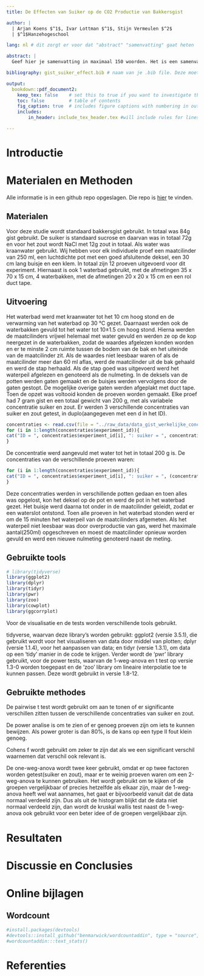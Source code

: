 ```yaml
---
title: De Effecten van Suiker op de CO2 Productie van Bakkersgist

author: |
  | Arjan Koens $^1$, Ivar Lottman $^1$, Stijn Vermeulen $^2$
  | $^1$Hanzehogeschool

lang: nl # dit zorgt er voor dat "abstract" "samenvatting" gaat heten

abstract: |
  Geef hier je samenvatting in maximaal 150 woorden. Het is een samenvatting van het hele artikel; niet alleen de resultaten! Begin met het belang van dit onderzoek, dan hoe het onderzoek is aangepakt en de belangrijkste resultaten en eindig met de implicaties ervan voor de wetenschap/de maatschappij. Neem nooit figuren of tabellen op in de samenvatting.

bibliography: gist_suiker_effect.bib # naam van je .bib file. Deze moet hetzelfde zijn als je Rmd bestandsnaam

output:
  bookdown::pdf_document2:
    keep_tex: false    # set this to true if you want to investigate the generated tex
    toc: false         # table of contents
    fig_caption: true  # includes figure captions with numbering in output
    includes:  
        in_header: include_tex_header.tex #will include rules for linespacing and figure floating

---
```


# Introductie


# Materialen en Methoden

Alle informatie is in een github repo opgeslagen. Die repo is [hier](https://github.com/Akoens/ProjectWetenschappelijkeCyclus) te vinden.

## Materialen

Voor deze studie wordt standaard bakkersgist gebruikt. In totaal was 84g gist gebruikt. De suiker is standaard sucrose en daarvan was in totaal 72g en voor het zout wordt NaCl met 12g zout in totaal. Als water was kraanwater gebruikt.
Wij hebben voor elk individuele proef een maatcilinder van 250 ml, een luchtdichte pot met een goed afsluitende deksel, een 30 cm lang buisje en een klem. In totaal zijn 12 proeven uitgevoerd voor dit experiment. Hiernaast is ook 1 waterbad gebruikt, met de afmetingen 35 x 70 x 15 cm, 4 waterbakken, met de afmetingen 20 x 20 x 15 cm en een rol duct tape.

## Uitvoering

Het waterbad werd met kraanwater tot het 10 cm hoog stond en de verwarming van het waterbad op 30 °C gezet. Daarnaast werden ook de waterbakken gevuld tot het water tot 10±1.5 cm hoog stond. Hierna werden de maatcilinders vrijwel helemaal met water gevuld en werden ze op de kop neergezet in de waterbakken, zodat de waardes afgelezen konden worden en er te minste 2 cm ruimte tussen de bodem van de bak en het uiteinde van de maatcilinder zit. Als de waardes niet leesbaar waren of als de maatcilinder meer dan 60 ml aflas, werd de maatcilinder uit de bak gehaald en werd de stap herhaald. Als de stap goed was uitgevoerd werd het waterpeil afgelezen en genoteerd als de nulmeting. In de deksels van de potten werden gaten gemaakt en de buisjes werden vervolgens door de gaten gestopt. De mogelijke overige gaten werden afgeplakt met duct tape.
Toen de opzet was voltooid konden de proeven worden gemaakt. Elke proef had 7 gram gist en een totaal gewicht van 200 g, met als variabele concentratie suiker en zout.
Er werden 3 verschillende concentraties van suiker en zout getest, in duplo(aangegeven met een d in het ID).
```r
concentraties <- read.csv(file = "../raw_data/data_gist_werkelijke_concentraties.csv")
for (i in 1:length(concentraties$experiment_id)){
cat("ID = ", concentraties$experiment_id[i], ": suiker = ", concentraties$suiker[i], "g, zout = ", concentraties$zout[i], "g\n")
}
```
De concentratie werd aangevuld met water tot het in totaal 200 g is. De concentraties van de verschillende proeven waren:
```r
for (i in 1:length(concentraties$experiment_id)){
cat("ID = ", concentraties$experiment_id[i], ": suiker = ", (concentraties$suiker[i]/200)*100, "%, zout = ", (concentraties$zout[i]/200)*100, "%\n")
}
```
Deze concentraties werden in verschillende potten gedaan en toen alles was opgelost, kon het deksel op de pot en werd de pot in het waterbad gezet. Het buisje werd daarna tot onder in de maatcilinder geleidt, zodat er een waterslot ontstond. Toen alle proeven in het waterbad stonden werd er om de 15 minuten het waterpeil van de maatcilinders afgemeten. Als het waterpeil niet leesbaar was door overproductie van gas, werd het maximale aantal(250ml) opgeschreven en moest de maatcilinder opnieuw worden gevuld en werd een nieuwe nulmeting genoteerd naast de meting.

## Gebruikte tools
```r
# library(tidyverse)
library(ggplot2)
library(dplyr)
library(tidyr)
library(pwr)
library(zoo)
library(cowplot)
library(ggcorrplot)
```
Voor de visualisatie en de tests worden verschillende tools gebruikt.

tidyverse, waarvan deze library's worden gebruikt: ggplot2 (versie 3.5.1), die gebruikt wordt voor het visualiseren van data door middel van plotten; dplyr (versie 1.1.4), voor het aanpassen van data; en tidyr (versie 1.3.1), om data op een 'tidy' manier in de code te krijgen. 
Verder wordt de 'pwr' library gebruikt, voor de power tests, waarvan de 1-weg-anova en t test op versie 1.3-0 worden toegepast en de 'zoo' library om lineaire interpolatie toe te kunnen passen. Deze wordt gebruikt in versie 1.8-12.

## Gebruikte methodes

De pairwise t test wordt gebruikt om aan te tonen of er significante verschillen zitten tussen de verschillende concentraties van suiker en zout.

De power analise is om te zien of er genoeg proeven zijn om iets te kunnen bewijzen. Als power groter is dan 80%, is de kans op een type II fout klein genoeg.

Cohens f wordt gebruikt om zeker te zijn dat als we een significant verschil waarnemen dat verschil ook relevant is.

De one-weg-anova wordt twee keer gebruikt, omdat er op twee factoren worden getest(suiker en zout), maar er te weinig proeven waren om een 2-weg-anova te kunnen gebruiken. Het wordt gebruikt om te kijken of de groepen vergelijkbaar of precies hetzelfde als elkaar zijn, maar de 1-weg-anova heeft wel wat aannames, het gaat er bijvoorbeeld vanuit dat de data normaal verdeeld zijn.
Dus als uit de histogram blijkt dat de data niet normaal verdeeld zijn, dan wordt de kruskal wallis test naast de 1-weg-anova ook gebruikt voor een beter idee of de groepen vergelijkbaar zijn.


# Resultaten



# Discussie en Conclusies


# Online bijlagen



## Wordcount


```r
#install.packages(devtools)
#devtools::install_github("benmarwick/wordcountaddin", type = "source", dependencies = TRUE)
#wordcountaddin:::text_stats()
```

# Referenties

